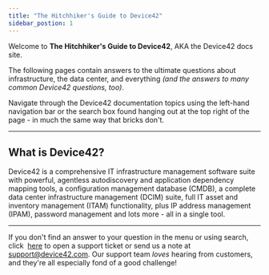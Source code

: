 ```yaml
---
title: "The Hitchhiker's Guide to Device42"
sidebar_postion: 1
---
```


Welcome to **The Hitchhiker's Guide to Device42**, AKA the Device42 docs site. 

The following pages contain answers to the ultimate questions about infrastructure, the data center, and everything _(and the answers to many common Device42 questions, too)_.

Navigate through the Device42 documentation topics using the left-hand navigation bar or the search box found hanging out at the top right of the page - in much the same way that bricks don't.

* * *

## What is Device42?

Device42 is a comprehensive IT infrastructure management software suite with powerful, agentless autodiscovery and application dependency mapping tools, a configuration management database (CMDB), a complete data center infrastructure management (DCIM) suite, full IT asset and inventory management (ITAM) functionality, plus IP address management (IPAM), password management and lots more - all in a single tool.

* * *

If you don't find an answer to your question in the menu or using search, click  [here](https://support.device42.com) to open a support ticket or send us a note at [support@device42.com](mailto:support@device42.com). Our support team _loves_ hearing from customers, and they're all especially fond of a good challenge!


